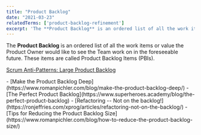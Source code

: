 ```yaml
---
title: "Product Backlog"
date: "2021-03-23"
relatedTerms: ['product-backlog-refinement']
excerpt: 'The **Product Backlog** is an ordered list of all the work items or value the Product'
---
```


The **Product Backlog** is an ordered list of all the work items or value the Product Owner would like to see the Team work on in the foreseeable future. These items are called Product Backlog Items (PBIs).

[Scrum Anti-Patterns: Large Product Backlog](https://resources.scrumalliance.org/Article/scrum-anti-patterns-large-product-backlog)

<HighlightBox heading="Resource Links" variant="resourceLinks">
- [Make the Product Backlog Deep](https://www.romanpichler.com/blog/make-the-product-backlog-deep/)
- [The Perfect Product Backlog](https://www.superheroes.academy/blog/the-perfect-product-backlog)
- [Refactoring -- Not on the backlog!](https://ronjeffries.com/xprog/articles/refactoring-not-on-the-backlog/)
- [Tips for Reducing the Product Backlog Size](https://www.romanpichler.com/blog/how-to-reduce-the-product-backlog-size/)
</HighlightBox>
